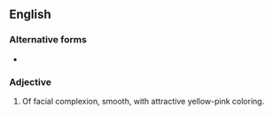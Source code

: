 ==English==

===Alternative forms===
* {{l|en|peaches and cream}}

===Adjective===
{{en-adj|head=[[peaches]]-[[and]]-[[cream]]}}
# {{label|en|idiomatic}} Of facial complexion, smooth, with attractive yellow-pink coloring.
